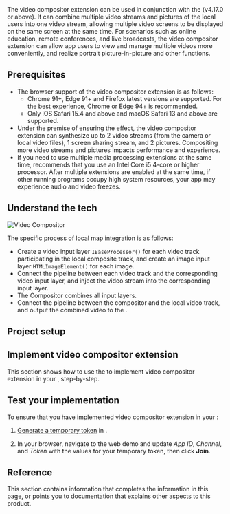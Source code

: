 

<PlatformWrapper platform="web">
The video compositor extension can be used in conjunction with the <Vg k="VSDK" /> (v4.17.0 or above). It can combine multiple video streams and pictures of the local users into one video stream, allowing multiple video screens to be displayed on the same screen at the same time. For scenarios such as online education, remote conferences, and live broadcasts, the video compositor extension can allow app users to view and manage multiple videos more conveniently, and realize portrait picture-in-picture and other functions.

## Prerequisites

- The browser support of the video compositor extension is as follows:
    - Chrome 91+, Edge 91+ and Firefox latest versions are supported. For the best experience, Chrome or Edge 94+ is recommended.
    - Only iOS Safari 15.4 and above and macOS Safari 13 and above are supported.
- Under the premise of ensuring the effect, the video compositor extension can synthesize up to 2 video streams (from the camera or local video files), 1 screen sharing stream, and 2 pictures. Compositing more video streams and pictures impacts performance and experience.
- If you need to use multiple media processing extensions at the same time, <Vg k="COMPANY" /> recommends that you use an Intel Core i5 4-core or higher processor. After multiple extensions are enabled at the same time, if other running programs occupy high system resources, your app may experience audio and video freezes.

## Understand the tech

![Video Compositor](/images/video-calling/video-compositor.png)

The specific process of local map integration is as follows:

- Create a video input layer `IBaseProcessor()` for each video track participating in the local composite track, and create an image input layer `HTMLImageElement()` for each image.
- Connect the pipeline between each video track and the corresponding video input layer, and inject the video stream into the corresponding input layer.
- The Compositor combines all input layers.
- Connect the pipeline between the compositor and the local video track, and output the combined video to the <Vg k="VSDK" />.

## Project setup

<ProjectSetup />

## Implement video compositor extension

This section shows how to use the <Vpd k="SDK" /> to implement video compositor extension in your <Vpl k="CLIENT" />, step-by-step.

<ProjectImplement/>

## Test your <Vg k="CP"/> implementation

To ensure that you have implemented video compositor extension in your <Vpl k="CLIENT" />:

1.  [Generate a temporary token](../reference/manage-agora-account#generate-a-temporary-token) in <Vg k="CONSOLE" /> .

2. In your browser, navigate to the <Link target="_blank" to="{{Global.DEMO_BASIC_VIDEO_CALL_URL}}"><Vg k="COMPANY" /> web demo</Link> and update _App ID_, _Channel_, and _Token_ with the values for your temporary token, then click **Join**.

<ProjectTest/>

## Reference

This section contains information that completes the information in this page, or points you to documentation that explains other aspects to this
product.

<Reference/>
</PlatformWrapper>
